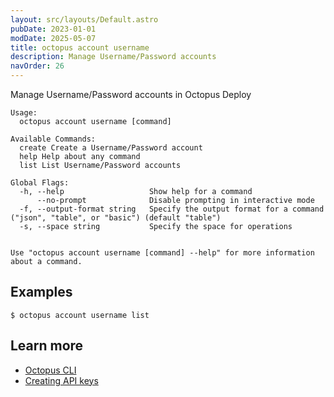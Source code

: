 ```yaml
---
layout: src/layouts/Default.astro
pubDate: 2023-01-01
modDate: 2025-05-07
title: octopus account username
description: Manage Username/Password accounts
navOrder: 26
---
```


Manage Username/Password accounts in Octopus Deploy

```
Usage:
  octopus account username [command]

Available Commands:
  create Create a Username/Password account
  help Help about any command
  list List Username/Password accounts

Global Flags:
  -h, --help                   Show help for a command
      --no-prompt              Disable prompting in interactive mode
  -f, --output-format string   Specify the output format for a command ("json", "table", or "basic") (default "table")
  -s, --space string           Specify the space for operations


Use "octopus account username [command] --help" for more information about a command.
```

## Examples

<SamplesInstance />

```
$ octopus account username list

```

## Learn more

- [Octopus CLI](/docs/octopus-rest-api/cli)
- [Creating API keys](/docs/octopus-rest-api/how-to-create-an-api-key)
